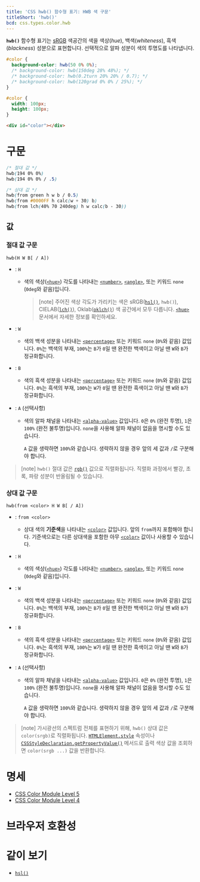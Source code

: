 ```yaml
---
title: 'CSS hwb() 함수형 표기: HWB 색 구문'
titleShort: 'hwb()'
bcd: css.types.color.hwb
---
```


**`hwb()`** 함수형 표기는 [sRGB](https://ko.wikipedia.org/wiki/SRGB) 색공간의 색을 색상(_hue_), 백색(_whiteness_), 흑색(_blackness_) 성분으로 표현합니다. 선택적으로 알파 성분이 색의 투명도를 나타냅니다.

```css hidden name=demo
#color {
  background-color: hwb(50 0% 0%);
  /* background-color: hwb(150deg 28% 48%); */
  /* background-color: hwb(0.2turn 20% 20% / 0.7); */
  /* background-color: hwb(120grad 0% 0% / 25%); */
}
```

```css hidden editable=false name=demo filename=style
#color {
  width: 100px;
  height: 100px;
}
```

```html hidden editable=false name=demo
<div id="color"></div>
```

<LiveExample height={140} lang="css" name="demo" />

# 구문

```css
/* 절대 값 */
hwb(194 0% 0%)
hwb(194 0% 0% / .5)

/* 상대 값 */
hwb(from green h w b / 0.5)
hwb(from #0000FF h calc(w + 30) b)
hwb(from lch(40% 70 240deg) h w calc(b - 30))
```

## 값

### 절대 값 구문

```
hwb(H W B[ / A])
```

- : `H`

  - 색의 색상([`<hue>`]) 각도를 나타내는 [`<number>`], [`<angle>`], 또는 키워드 `none` (`0deg`와 같음)입니다.

    > [note] 주어진 색상 각도가 가리키는 색은 sRGB([`hsl()`], `hwb()`), CIELAB([`lch()`]), Oklab([`oklch()`]) 색 공간에서 모두 다릅니다. [`<hue>`] 문서에서 자세한 정보를 확인하세요.

- : `W`
  - 색의 백색 성분을 나타내는 [`<percentage>`] 또는 키워드 `none` (`0%`와 같음) 값입니다. `0%`는 백색의 부재, `100%`는 `B`가 `0`일 땐 완전한 백색이고 아닐 땐 `W`와 `B`가 정규화합니다.
- : `B`
  - 색의 흑색 성분을 나타내는 [`<percentage>`] 또는 키워드 `none` (`0%`와 같음) 값입니다. `0%`는 흑색의 부재, `100%`는 `W`가 `0`일 땐 완전한 흑색이고 아닐 땐 `W`와 `B`가 정규화합니다.
- : `A` (선택사항)

  - 색의 알파 채널을 나타내는 [`<alpha-value>`] 값입니다. `0`은 `0%` (완전 투명), `1`은 `100%` (완전 불투명)입니다. `none`을 사용해 알파 채널이 없음을 명시할 수도 있습니다.

    `A` 값을 생략하면 `100%`와 같습니다. 생략하지 않을 경우 앞의 세 값과 `/`로 구분해야 합니다.

> [note] `hwb()` 절대 값은 [`rgb()`] 값으로 직렬화됩니다. 직렬화 과정에서 빨강, 초록, 파랑 성분이 반올림될 수 있습니다.

### 상대 값 구문

```
hwb(from <color> H W B[ / A])
```

- : `from <color>`
  - 상대 색의 **기준색**을 나타내는 [`<color>`] 값입니다. 앞의 `from`까지 포함해야 합니다. 기준색으로는 다른 상대색을 포함한 아무 [`<color>`] 값이나 사용할 수 있습니다.
- : `H`
  - 색의 색상([`<hue>`]) 각도를 나타내는 [`<number>`], [`<angle>`], 또는 키워드 `none` (`0deg`와 같음)입니다.
- : `W`
  - 색의 백색 성분을 나타내는 [`<percentage>`] 또는 키워드 `none` (`0%`와 같음) 값입니다. `0%`는 백색의 부재, `100%`는 `B`가 `0`일 땐 완전한 백색이고 아닐 땐 `W`와 `B`가 정규화합니다.
- : `B`
  - 색의 흑색 성분을 나타내는 [`<percentage>`] 또는 키워드 `none` (`0%`와 같음) 값입니다. `0%`는 흑색의 부재, `100%`는 `W`가 `0`일 땐 완전한 흑색이고 아닐 땐 `W`와 `B`가 정규화합니다.
- : `A` (선택사항)

  - 색의 알파 채널을 나타내는 [`<alpha-value>`] 값입니다. `0`은 `0%` (완전 투명), `1`은 `100%` (완전 불투명)입니다. `none`을 사용해 알파 채널이 없음을 명시할 수도 있습니다.

    `A` 값을 생략하면 `100%`와 같습니다. 생략하지 않을 경우 앞의 세 값과 `/`로 구분해야 합니다.

> [note] 가시광선의 스펙트럼 전체를 표현하기 위해, `hwb()` 상대 값은 `color(srgb)`로 직렬화됩니다. [`HTMLElement.style`] 속성이나 [`CSSStyleDeclaration.getPropertyValue()`] 메서드로 출력 색상 값을 조회하면 `color(srgb ...)` 값을 반환합니다.

# 명세

- [CSS Color Module Level 5](https://drafts.csswg.org/css-color-5/#relative-HWB)
- [CSS Color Module Level 4](https://drafts.csswg.org/css-color/#the-hwb-notation)

# 브라우저 호환성

<BrowserCompat data={props.bcd} />

# 같이 보기

- [`hsl()`](./hsl)

[`<alpha-value>`]: https://developer.mozilla.org/en-US/docs/Web/CSS/alpha-value
[`<angle>`]: ../angle
[`<color>`]: ../color_value
[`<hue>`]: https://developer.mozilla.org/en-US/docs/Web/CSS/hue
[`<number>`]: ../number
[`<percentage>`]: ../percentage
[`CSSStyleDeclaration.getPropertyValue()`]: https://developer.mozilla.org/en-US/docs/Web/API/CSSStyleDeclaration/getPropertyValue
[`hsl()`]: ./hsl
[`HTMLElement.style`]: https://developer.mozilla.org/en-US/docs/Web/API/HTMLElement/style
[`lch()`]: ./lch
[`oklch()`]: https://developer.mozilla.org/en-US/docs/Web/CSS/color_value/oklch
[`rgb()`]: ./rgb
